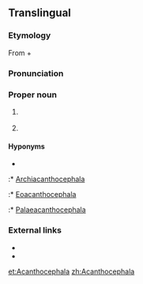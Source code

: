 ==Translingual==

===Etymology===
From {{etyl|grc|mul}} {{term|ἄκανθος||thorn|tr=akanthos|lang=grc|sc=polytonic}} + {{term|κεφαλή||head|tr=kephalē|lang=grc|sc=polytonic}}

===Pronunciation===
{{a|US}} {{IPA|/ə.ˌkæn.θə.ˈsɛf.ə.lə/|/ə.ˌkænt.θə.ˈsɛf.ə.lə//ə.ˌkæn.θoʊ.ˈsɛf.ə.lə/}}

===Proper noun===
{{head|mul|proper noun}}

# {{context|biology}} {{taxon|phylum|superphylum|Protostomia|[[intestinal]] worms, having the [[proboscis]] armed with [[recurved]] spines}}
# {{context|biology}} {{taxon|genus|family|Coreidae|leaf-footed [[bug]]s}}

====Hyponyms====
* {{sense|phylum}}
:* [[Archiacanthocephala]]
:* [[Eoacanthocephala]]
:* [[Palaeacanthocephala]]

===External links===
* {{pedialite}}
* {{specieslite}}

[[et:Acanthocephala]]
[[zh:Acanthocephala]]